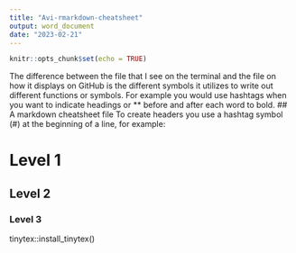 ```yaml
---
title: "Avi-rmarkdown-cheatsheet"
output: word_document
date: "2023-02-21"
---
```


```r
knitr::opts_chunk$set(echo = TRUE)
```


The difference between the file that I see on the terminal and the file on how it displays on GitHub is the different symbols it utilizes to write out different functions or symbols. For example you would use hashtags when you want to indicate headings or ** before and after each word to bold.
## A markdown cheatsheet file
To create headers you use a hashtag symbol (#) at the beginning of a line, for example:

# Level 1
## Level 2
### Level 3

tinytex::install_tinytex()
